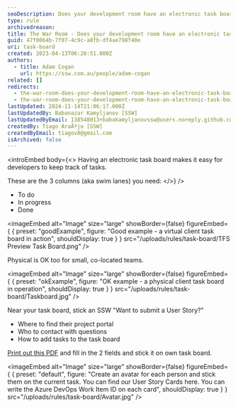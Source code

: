 ```yaml
---
seoDescription: Does your development room have an electronic task board?
type: rule
archivedreason:
title: The War Room - Does your development room have an electronic task board?
guid: 47f0064b-7f07-4c9c-a8fb-df4ae798f40e
uri: task-board
created: 2023-04-13T06:28:51.000Z
authors:
  - title: Adam Cogan
    url: https://ssw.com.au/people/adam-cogan
related: []
redirects:
  - the-war-room-does-your-development-room-have-an-electronic-task-board-(physical-is-ok-too-for-small-co-located-teams)
  - the-war-room-does-your-development-room-have-an-electronic-task-board-physical-is-ok-too-for-small-co-located-teams
lastUpdated: 2024-11-14T21:06:17.000Z
lastUpdatedBy: Babanazar Kamyljanov [SSW]
lastUpdatedByEmail: 138548013+babakamyljanovssw@users.noreply.github.com
createdBy: Tiago AraÃºjo [SSW]
createdByEmail: tiagov8@gmail.com
isArchived: false
---
```


<introEmbed
  body={<>
Having an electronic task board makes it easy for developers to keep track of tasks.

These are the 3 columns (aka swim lanes) you need:
  </>}
/>
* To do
* In progress
* Done

<imageEmbed
  alt="Image"
  size="large"
  showBorder={false}
  figureEmbed={ {
    preset: "goodExample",
    figure: "Good example - a virtual client task board in action",
    shouldDisplay: true
  } }
  src="/uploads/rules/task-board/TFS Preview Task Board.png"
/>

Physical is OK too for small, co-located teams.

<imageEmbed
  alt="Image"
  size="large"
  showBorder={false}
  figureEmbed={ {
    preset: "okExample",
    figure: "OK example - a physical client task board in operation",
    shouldDisplay: true
  } }
  src="/uploads/rules/task-board/Taskboard.jpg"
/>

Near your task board, stick an SSW "Want to submit a User Story?"

* Where to find their project portal
* Who to contact with questions
* How to add tasks to the task board

[Print out this PDF](https://github.com/SSWConsulting/SSW.Rules.Content/raw/main/rules/the-war-room-does-your-scrum-room-have-the-best-scrum-image/8StepstoScrum.pdf) and fill in the 2 fields and stick it on own task board.


<imageEmbed
  alt="Image"
  size="large"
  showBorder={false}
  figureEmbed={ {
    preset: "default",
    figure: "Create an avatar for each person and stick them on the current task. You can find our User Story Cards here. You can write the Azure DevOps Work Item ID on each card",
    shouldDisplay: true
  } }
  src="/uploads/rules/task-board/Avatar.jpg"
/>
